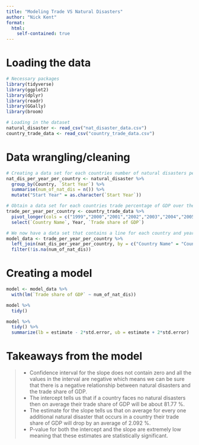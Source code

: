 ```yaml
---
title: "Modeling Trade VS Natural Disasters"
author: "Nick Kent"
format:
  html:
    self-contained: true
---
```


# Loading the data

```r
# Necessary packages
library(tidyverse)
library(ggplot2)
library(dplyr)
library(readr)
library(GGally)
library(broom) 

# Loading in the dataset
natural_disaster <- read_csv("nat_disaster_data.csv")
country_trade_data <- read_csv("country_trade_data.csv")
```

# Data wrangling/cleaning

```r
# Creating a data set for each countries number of natural disasters per year over the last 23 years. 
nat_dis_per_year_per_country <- natural_disaster %>% 
  group_by(Country, `Start Year`) %>% 
  summarise(num_of_nat_dis = n()) %>% 
  mutate("Start Year" = as.character(`Start Year`))

# Obtain a data set for each countries trade percentage of GDP over the last 23 years. 
trade_per_year_per_country <- country_trade_data %>% 
  pivot_longer(cols = c("1999","2000","2001","2002","2003","2004","2005","2006","2007","2008","2009","2010","2011","2012","2013","2014","2015","2016","2017","2018","2019","2020","2021","2022"), names_to = "Year", values_to = "Trade share of GDP") %>% 
  select(`Country Name`, Year, `Trade share of GDP`)

# We now have a data set that contains a line for each country and year combination, and then along with that is the countries trade share of GDP and number of natural disasters in that year. 
model_data <- trade_per_year_per_country %>% 
  left_join(nat_dis_per_year_per_country, by = c("Country Name" = "Country", "Year" = "Start Year")) %>% 
  filter(!is.na(num_of_nat_dis))
```

# Creating a model

```r
model <- model_data %>%
  with(lm(`Trade share of GDP` ~ num_of_nat_dis))

model %>% 
  tidy()

model %>% 
  tidy() %>% 
  summarize(lb = estimate - 2*std.error, ub = estimate + 2*std.error)

```

# Takeaways from the model

> -   Confidence interval for the slope does not contain zero and all the values in the interval are negative which means we can be sure that there is a negative relationship between natural disasters and the trade share of GDP.
> -   The intercept tells us that if a country faces no natural disasters then on average their trade share of GDP will be about 81.77 %.
> -   The estimate for the slope tells us that on average for every one additional natural disaster that occurs in a country their trade share of GDP will drop by an average of 2.092 %.
> -   P-value for both the intercept and the slope are extremely low meaning that these estimates are statistically significant.
